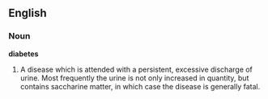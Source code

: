 ==English==

===Noun===

'''diabetes'''

#A disease which is attended with a persistent, excessive discharge of urine. Most frequently the urine is not only increased in quantity, but contains saccharine matter, in which case the disease is generally fatal.
